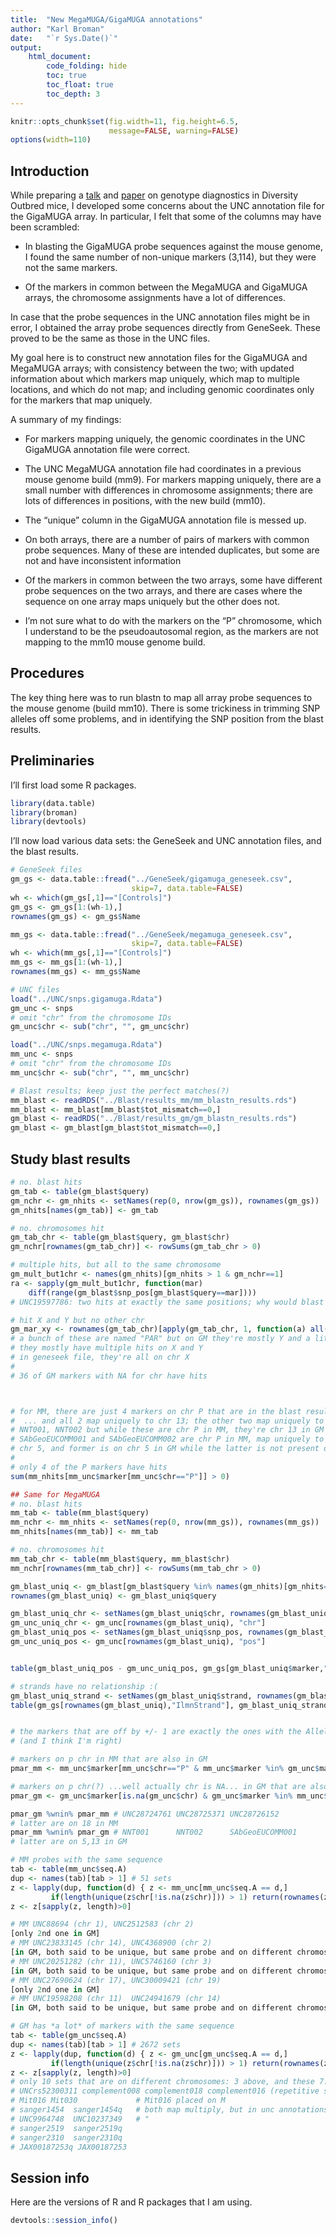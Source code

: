 ```yaml
---
title:  "New MegaMUGA/GigaMUGA annotations"
author: "Karl Broman"
date:   "`r Sys.Date()`"
output:
    html_document:
        code_folding: hide
        toc: true
        toc_float: true
        toc_depth: 3
---
```


```r
knitr::opts_chunk$set(fig.width=11, fig.height=6.5,
                      message=FALSE, warning=FALSE)
options(width=110)
```


## Introduction

While preparing a
[talk](https://kbroman.org/Talk_CTC2018/broman_ctc2018.pdf) and
[paper](https://www.biostat.wisc.edu/~kbroman/publications/mpp_diag.pdf)
on genotype diagnostics in Diversity Outbred mice,
I developed some concerns about the UNC annotation file for the
GigaMUGA array. In particular, I felt that some of the columns may
have been scrambled:

- In blasting the GigaMUGA probe sequences against
  the mouse genome, I found the same number of non-unique markers
  (3,114), but they were not the same markers.

- Of the markers in common between the MegaMUGA and GigaMUGA arrays,
  the chromosome assignments have a lot of differences.

In case that the probe sequences in the UNC annotation files might be
in error, I obtained the array probe sequences directly from GeneSeek.
These proved to be the same as those in the UNC files.

My goal here is to construct new annotation files for the
GigaMUGA and MegaMUGA arrays; with consistency between the two; with
updated information about which markers map uniquely, which map to
multiple locations, and which do not map; and including genomic
coordinates only for the markers that map uniquely.

A summary of my findings:

- For markers mapping uniquely, the genomic coordinates in the UNC
  GigaMUGA annotation file were correct.

- The UNC MegaMUGA annotation file had coordinates in a previous mouse
  genome build (mm9). For markers mapping uniquely, there are a small
  number with differences in chromosome assignments; there are lots of
  differences in positions, with the new build (mm10).

- The "unique" column in the GigaMUGA annotation file is messed up.

- On both arrays, there are a number of pairs of markers with common probe
  sequences. Many of these are intended duplicates, but some are not
  and have inconsistent information

- Of the markers in common between the two arrays, some have different
  probe sequences on the two arrays, and there are cases where the
  sequence on one array maps uniquely but the other does not.

- I'm not sure what to do with the markers on the "P" chromosome,
  which I understand to be the pseudoautosomal region, as the markers
  are not mapping to the mm10 mouse genome build.



## Procedures

The key thing here was to run blastn to map all array probe sequences
to the mouse genome (build mm10). There is some trickiness in
trimming SNP alleles off some problems, and in identifying the SNP
position from the blast results.


## Preliminaries

I'll first load some R packages.

```r
library(data.table)
library(broman)
library(devtools)
```

I'll now load various data sets: the GeneSeek and UNC annotation
files, and the blast results.

```r
# GeneSeek files
gm_gs <- data.table::fread("../GeneSeek/gigamuga_geneseek.csv",
                           skip=7, data.table=FALSE)
wh <- which(gm_gs[,1]=="[Controls]")
gm_gs <- gm_gs[1:(wh-1),]
rownames(gm_gs) <- gm_gs$Name

mm_gs <- data.table::fread("../GeneSeek/megamuga_geneseek.csv",
                           skip=7, data.table=FALSE)
wh <- which(mm_gs[,1]=="[Controls]")
mm_gs <- mm_gs[1:(wh-1),]
rownames(mm_gs) <- mm_gs$Name

# UNC files
load("../UNC/snps.gigamuga.Rdata")
gm_unc <- snps
# omit "chr" from the chromosome IDs
gm_unc$chr <- sub("chr", "", gm_unc$chr)

load("../UNC/snps.megamuga.Rdata")
mm_unc <- snps
# omit "chr" from the chromosome IDs
mm_unc$chr <- sub("chr", "", mm_unc$chr)

# Blast results; keep just the perfect matches(?)
mm_blast <- readRDS("../Blast/results_mm/mm_blastn_results.rds")
mm_blast <- mm_blast[mm_blast$tot_mismatch==0,]
gm_blast <- readRDS("../Blast/results_gm/gm_blastn_results.rds")
gm_blast <- gm_blast[gm_blast$tot_mismatch==0,]
```


## Study blast results

```r
# no. blast hits
gm_tab <- table(gm_blast$query)
gm_nchr <- gm_nhits <- setNames(rep(0, nrow(gm_gs)), rownames(gm_gs))
gm_nhits[names(gm_tab)] <- gm_tab

# no. chromosomes hit
gm_tab_chr <- table(gm_blast$query, gm_blast$chr)
gm_nchr[rownames(gm_tab_chr)] <- rowSums(gm_tab_chr > 0)

# multiple hits, but all to the same chromosome
gm_mult_but1chr <- names(gm_nhits)[gm_nhits > 1 & gm_nchr==1]
ra <- sapply(gm_mult_but1chr, function(mar)
    diff(range(gm_blast$snp_pos[gm_blast$query==mar])))
# UNC19597786: two hits at exactly the same positions; why would blast do that?

# hit X and Y but no other chr
gm_mar_xy <- rownames(gm_tab_chr)[apply(gm_tab_chr, 1, function(a) all(a[1:20]==0) && all(a[21:22] > 0))]
# a bunch of these are named "PAR" but on GM they're mostly Y and a little X
# they mostly have multiple hits on X and Y
# in geneseek file, they're all on chr X
#
# 36 of GM markers with NA for chr have hits



# for MM, there are just 4 markers on chr P that are in the blast results
#  ... and all 2 map uniquely to chr 13; the other two map uniquely to chr 5.
# NNT001, NNT002 but while these are chr P in MM, they're chr 13 in GM
# SAbGeoEUCOMM001 and SAbGeoEUCOMM002 are chr P in MM, map uniquely to
# chr 5, and former is on chr 5 in GM while the latter is not present on GM
#
# only 4 of the P markers have hits
sum(mm_nhits[mm_unc$marker[mm_unc$chr=="P"]] > 0)

## Same for MegaMUGA
# no. blast hits
mm_tab <- table(mm_blast$query)
mm_nchr <- mm_nhits <- setNames(rep(0, nrow(mm_gs)), rownames(mm_gs))
mm_nhits[names(mm_tab)] <- mm_tab

# no. chromosomes hit
mm_tab_chr <- table(mm_blast$query, mm_blast$chr)
mm_nchr[rownames(mm_tab_chr)] <- rowSums(mm_tab_chr > 0)
```

```r
gm_blast_uniq <- gm_blast[gm_blast$query %in% names(gm_nhits)[gm_nhits==1],]
rownames(gm_blast_uniq) <- gm_blast_uniq$query

gm_blast_uniq_chr <- setNames(gm_blast_uniq$chr, rownames(gm_blast_uniq))
gm_unc_uniq_chr <- gm_unc[rownames(gm_blast_uniq), "chr"]
gm_blast_uniq_pos <- setNames(gm_blast_uniq$snp_pos, rownames(gm_blast_uniq))
gm_unc_uniq_pos <- gm_unc[rownames(gm_blast_uniq), "pos"]


table(gm_blast_uniq_pos - gm_unc_uniq_pos, gm_gs[gm_blast_uniq$marker,"AlleleB_ProbeSeq"]=="")

# strands have no relationship :(
gm_blast_uniq_strand <- setNames(gm_blast_uniq$strand, rownames(gm_blast_uniq))
table(gm_gs[rownames(gm_blast_uniq),"IlmnStrand"], gm_blast_uniq_strand)


# the markers that are off by +/- 1 are exactly the ones with the AlleleB_ProbeSeq
# (and I think I'm right)
```

```r
# markers on p chr in MM that are also in GM
pmar_mm <- mm_unc$marker[mm_unc$chr=="P" & mm_unc$marker %in% gm_unc$marker]

# markers on p chr(?) ...well actually chr is NA... in GM that are also in MM
pmar_gm <- gm_unc$marker[is.na(gm_unc$chr) & gm_unc$marker %in% mm_unc$marker]

pmar_gm %wnin% pmar_mm # UNC28724761 UNC28725371 UNC28726152
# latter are on 18 in MM
pmar_mm %wnin% pmar_gm # NNT001      NNT002      SAbGeoEUCOMM001
# latter are on 5,13 in GM
```

```r
# MM probes with the same sequence
tab <- table(mm_unc$seq.A)
dup <- names(tab)[tab > 1] # 51 sets
z <- lapply(dup, function(d) { z <- mm_unc[mm_unc$seq.A == d,]
         if(length(unique(z$chr[!is.na(z$chr)])) > 1) return(rownames(z)) })
z <- z[sapply(z, length)>0]

# MM UNC88694 (chr 1), UNC2512583 (chr 2)
[only 2nd one in GM]
# MM UNC23833145 (chr 14), UNC4368900 (chr 2)
[in GM, both said to be unique, but same probe and on different chromosomes]
# MM UNC20251282 (chr 11), UNC5746160 (chr 3)
[in GM, both said to be unique, but same probe and on different chromosomes]
# MM UNC27690624 (chr 17), UNC30009421 (chr 19)
[only 2nd one in GM]
# MM UNC19598208 (chr 11)  UNC24941679 (chr 14)
[in GM, both said to be unique, but same probe and on different chromosomes]

# GM has *a lot* of markers with the same sequence
tab <- table(gm_unc$seq.A)
dup <- names(tab)[tab > 1] # 2672 sets
z <- lapply(dup, function(d) { z <- gm_unc[gm_unc$seq.A == d,]
         if(length(unique(z$chr[!is.na(z$chr)])) > 1) return(rownames(z)) })
z <- z[sapply(z, length)>0]
# only 10 sets that are on different chromosomes: 3 above, and these 7:
# UNCrs52300311 complement008 complement018 complement016 (repetitive sequence that doesn't map)
# Mit016 Mit030             # Mit016 placed on M
# sanger1454  sanger1454q   # both map multiply, but in unc annotations said unique
# UNC9964748  UNC10237349   # "
# sanger2519  sanger2519q
# sanger2310  sanger2310q
# JAX00187253q JAX00187253
```




## Session info

Here are the versions of R and R packages that I am using.

```r
devtools::session_info()
```
